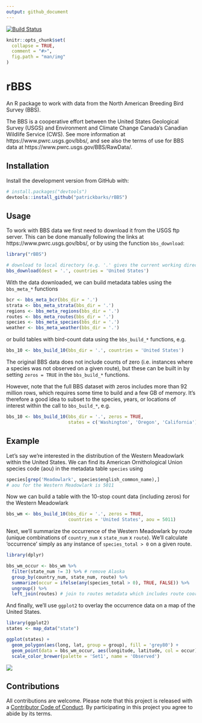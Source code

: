 ```yaml
---
output: github_document
---
```


<!-- README.md is generated from README.Rmd. Please edit that file -->
[![Build Status](https://travis-ci.org/oharar/rBBS.svg?branch=master)](https://travis-ci.org/oharar/rBBS)

```r
knitr::opts_chunk$set(
  collapse = TRUE,
  comment = "#>",
  fig.path = "man/img"
)
```

# rBBS

An R package to work with data from the North American Breeding Bird Survey
(BBS).

The BBS is a cooperative effort between the United States Geological Survey
(USGS) and Environment and Climate Change Canada's Canadian Wildlife Service
(CWS). See more information at https://www.pwrc.usgs.gov/bbs/, and see also the
terms of use for BBS data at https://www.pwrc.usgs.gov/BBS/RawData/.

## Installation

Install the development version from GitHub with:

```r
# install.packages("devtools")
devtools::install_github("patrickbarks/rBBS")
```

## Usage

To work with BBS data we first need to download it from the USGS ftp server.
This can be done manually following the links at https://www.pwrc.usgs.gov/bbs/,
or by using the function `bbs_download`:

```r
library("rBBS")

# download to local directory (e.g. '.' gives the current working directory)
bbs_download(dest = '.', countries = 'United States')
```

With the data downloaded, we can build metadata tables using the `bbs_meta_*`
functions

```r
bcr <- bbs_meta_bcr(bbs_dir = '.')
strata <- bbs_meta_strata(bbs_dir = '.')
regions <- bbs_meta_regions(bbs_dir = '.')
routes <- bbs_meta_routes(bbs_dir = '.')
species <- bbs_meta_species(bbs_dir = '.')
weather <- bbs_meta_weather(bbs_dir = '.')
```

or build tables with bird-count data using the `bbs_build_*` functions, e.g.

```r
bbs_10 <- bbs_build_10(bbs_dir = '.', countries = 'United States')
```

The original BBS data does not include counts of zero (i.e. instances where a
species was not observed on a given route), but these can be built in by setting
`zeros = TRUE` in the `bbs_build_*` functions.

However, note that the full BBS dataset _with_ zeros includes more than 92
million rows, which requires some time to build and a few GB of memory. It's
therefore a good idea to subset to the species, years, or locations of interest
within the call to `bbs_build_*`, e.g.

```r
bbs_10 <- bbs_build_10(bbs_dir = '.', zeros = TRUE,
                       states = c('Washington', 'Oregon', 'California'))
```

## Example

Let's say we're interested in the distribution of the Western Meadowlark within
the United States. We can find its American Ornithological Union species code
(aou) in the metadata table `species` using

```r
species[grep('Meadowlark', species$english_common_name),]
# aou for the Western Meadowlark is 5011
```

Now we can build a table with the 10-stop count data (including zeros) for the
Western Meadowlark

```r
bbs_wm <- bbs_build_10(bbs_dir = '.', zeros = TRUE,
                       countries = 'United States', aou = 5011)
```

Next, we'll summarize the occurrence of the Western Meadowlark by route (unique
combinations of `country_num` x `state_num` x `route`). We'll calculate
'occurrence' simply as any instance of `species_total > 0` on a given route.

```r
library(dplyr)

bbs_wm_occur <- bbs_wm %>% 
  filter(state_num != 3) %>% # remove Alaska
  group_by(country_num, state_num, route) %>% 
  summarize(occur = ifelse(any(species_total > 0), TRUE, FALSE)) %>% 
  ungroup() %>% 
  left_join(routes) # join to routes metadata which includes route coordinates
```

And finally, we'll use `ggplot2` to overlay the occurrence data on a map of the
United States.

```r
library(ggplot2)
states <- map_data("state")

ggplot(states) + 
  geom_polygon(aes(long, lat, group = group), fill = 'grey80') +
  geom_point(data = bbs_wm_occur, aes(longitude, latitude, col = occur), size = 2) +
  scale_color_brewer(palette = 'Set1', name = 'Observed')
```

![](man/img/map.png)


## Contributions

All contributions are welcome. Please note that this project is released with a
[Contributor Code of Conduct](CONDUCT.md). By participating in this project you
agree to abide by its terms.
